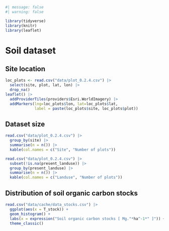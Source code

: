 ```r
#| message: false
#| warning: false

library(tidyverse)
library(knitr)
library(leaflet)
```

# Soil dataset {.unnumbered}

## Site location

```r
loc_plots <- read.csv("data/plot_0.2.4.csv") |> 
  select(site, plot, lat, lon) |> 
  drop_na()
leaflet() |>
  addProviderTiles(providers$Esri.WorldImagery) |>
  addMarkers(lng=loc_plots$lon, lat=loc_plots$lat, 
             label = paste(loc_plots$site, loc_plots$plot))
```

## Dataset size

```r
read.csv("data/plot_0.2.4.csv") |> 
  group_by(site) |> 
  summarise(n = n()) |> 
  kable(col.names = c("Site", "Number of plots"))

read.csv("data/plot_0.2.4.csv") |> 
  subset(!is.na(present_landuse)) |> 
  group_by(present_landuse) |> 
  summarise(n = n()) |> 
  kable(col.names = c("Landuse", "Number of plots"))
```

## Distribution of soil organic carbon stocks

```r
read.csv("data/cache/data_stocks.csv") |> 
  ggplot(aes(x = T_stock)) + 
  geom_histogram() +
  labs(x = expression("Soil organic carbon stocks [ Mg."*ha^-1*" ]")) +
  theme_classic()
```
